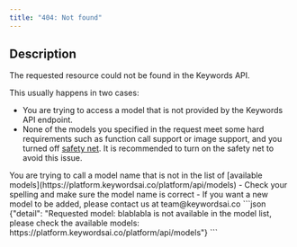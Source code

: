 ```yaml
---
title: "404: Not found"
---
```


## Description
The requested resource could not be found in the Keywords API.

This usually happens in two cases:
- You are trying to access a model that is not provided by the Keywords API endpoint.
- None of the models you specified in the request meet some hard requirements such as function call support or image support, and you turned off [safety net](/features/monitoring/alerts-and-fallback). It is recommended to turn on the safety net to avoid this issue.

<AccordionGroup>
  <Accordion title="Requested Model Does Not Exist">
    You are trying to call a model name that is not in the list of [available models](https://platform.keywordsai.co/platform/api/models)
- Check your spelling and make sure the model name is correct
- If you want a new model to be added, please contact us at team@keywordsai.co
```json
{"detail": "Requested model: blablabla is not available in the model list, please check the available models: https://platform.keywordsai.co/platform/api/models"}
```
  </Accordion>
</AccordionGroup>